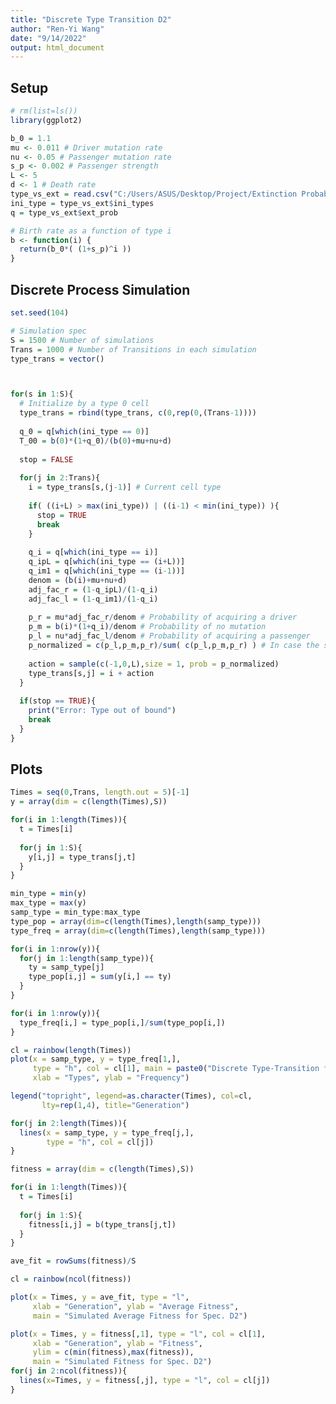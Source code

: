 ---
title: "Discrete Type Transition D2"
author: "Ren-Yi Wang"
date: "9/14/2022"
output: html_document
---

## Setup

```{r}
# rm(list=ls())
library(ggplot2)

b_0 = 1.1
mu <- 0.011 # Driver mutation rate
nu <- 0.05 # Passenger mutation rate
s_p <- 0.002 # Passenger strength
L <- 5
d <- 1 # Death rate
type_vs_ext = read.csv("C:/Users/ASUS/Desktop/Project/Extinction Probabilities/type_vs_ext_D2.csv")
ini_type = type_vs_ext$ini_types
q = type_vs_ext$ext_prob

# Birth rate as a function of type i
b <- function(i) {
  return(b_0*( (1+s_p)^i ))
}
```

## Discrete Process Simulation

```{r}
set.seed(104)

# Simulation spec
S = 1500 # Number of simulations
Trans = 1000 # Number of Transitions in each simulation
type_trans = vector()



for(s in 1:S){
  # Initialize by a type 0 cell
  type_trans = rbind(type_trans, c(0,rep(0,(Trans-1))))
  
  q_0 = q[which(ini_type == 0)]
  T_00 = b(0)*(1+q_0)/(b(0)+mu+nu+d)
  
  stop = FALSE
  
  for(j in 2:Trans){
    i = type_trans[s,(j-1)] # Current cell type
    
    if( ((i+L) > max(ini_type)) | ((i-1) < min(ini_type)) ){
      stop = TRUE
      break
    }
    
    q_i = q[which(ini_type == i)]
    q_ipL = q[which(ini_type == (i+L))]
    q_im1 = q[which(ini_type == (i-1))]
    denom = (b(i)+mu+nu+d)
    adj_fac_r = (1-q_ipL)/(1-q_i)
    adj_fac_l = (1-q_im1)/(1-q_i)
    
    p_r = mu*adj_fac_r/denom # Probability of acquiring a driver
    p_m = b(i)*(1+q_i)/denom # Probability of no mutation
    p_l = nu*adj_fac_l/denom # Probability of acquiring a passenger
    p_normalized = c(p_l,p_m,p_r)/sum( c(p_l,p_m,p_r) ) # In case the sum is not 1
    
    action = sample(c(-1,0,L),size = 1, prob = p_normalized)
    type_trans[s,j] = i + action
  }
  
  if(stop == TRUE){
    print("Error: Type out of bound")
    break
  }
}
```

## Plots

```{r}
Times = seq(0,Trans, length.out = 5)[-1]
y = array(dim = c(length(Times),S))

for(i in 1:length(Times)){
  t = Times[i]
  
  for(j in 1:S){
    y[i,j] = type_trans[j,t]
  }
}

min_type = min(y)
max_type = max(y)
samp_type = min_type:max_type
type_pop = array(dim=c(length(Times),length(samp_type)))
type_freq = array(dim=c(length(Times),length(samp_type)))

for(i in 1:nrow(y)){
  for(j in 1:length(samp_type)){
    ty = samp_type[j]
    type_pop[i,j] = sum(y[i,] == ty)
  }
}

for(i in 1:nrow(y)){
  type_freq[i,] = type_pop[i,]/sum(type_pop[i,])
}

cl = rainbow(length(Times))
plot(x = samp_type, y = type_freq[1,], 
     type = "h", col = cl[1], main = paste0("Discrete Type-Transition for Spec. D2, Trans=", Trans),
     xlab = "Types", ylab = "Frequency")

legend("topright", legend=as.character(Times), col=cl, 
       lty=rep(1,4), title="Generation")

for(j in 2:length(Times)){
  lines(x = samp_type, y = type_freq[j,], 
        type = "h", col = cl[j])
}
```




```{r}
fitness = array(dim = c(length(Times),S))

for(i in 1:length(Times)){
  t = Times[i]
  
  for(j in 1:S){
    fitness[i,j] = b(type_trans[j,t])
  }
}

ave_fit = rowSums(fitness)/S

cl = rainbow(ncol(fitness))

plot(x = Times, y = ave_fit, type = "l", 
     xlab = "Generation", ylab = "Average Fitness",
     main = "Simulated Average Fitness for Spec. D2")

plot(x = Times, y = fitness[,1], type = "l", col = cl[1], 
     xlab = "Generation", ylab = "Fitness",
     ylim = c(min(fitness),max(fitness)),
     main = "Simulated Fitness for Spec. D2")
for(j in 2:ncol(fitness)){
  lines(x=Times, y = fitness[,j], type = "l", col = cl[j])
}
```



